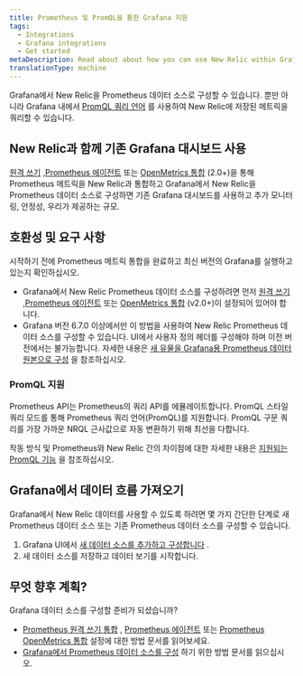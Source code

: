```yaml
---
title: Prometheus 및 PromQL을 통한 Grafana 지원
tags:
  - Integrations
  - Grafana integrations
  - Get started
metaDescription: Read about about how you can use New Relic within Grafana and our options for Prometheus and Prom QL support.
translationType: machine
---
```


Grafana에서 New Relic을 Prometheus 데이터 소스로 구성할 수 있습니다. 뿐만 아니라 Grafana 내에서 [PromQL 쿼리 언어](/docs/integrations/prometheus-integrations/view-query-data/supported-promql-features) 를 사용하여 New Relic에 저장된 메트릭을 쿼리할 수 있습니다.

## New Relic과 함께 기존 Grafana 대시보드 사용

[원격 쓰기](/docs/integrations/prometheus-integrations/get-started/monitor-prometheus-new-relic#remote-write) ,[Prometheus 에이전트](/docs/integrations/prometheus-integrations/get-started/monitor-prometheus-new-relic#agent) 또는 [OpenMetrics 통합](/docs/integrations/prometheus-integrations/get-started/monitor-prometheus-new-relic#OpenMetric) (2.0+)을 통해 Prometheus 메트릭을 New Relic과 통합하고 Grafana에서 New Relic을 Prometheus 데이터 소스로 구성하면 기존 Grafana 대시보드를 사용하고 추가 모니터링, 안정성, 우리가 제공하는 규모.

## 호환성 및 요구 사항

시작하기 전에 Prometheus 메트릭 통합을 완료하고 최신 버전의 Grafana를 실행하고 있는지 확인하십시오.

* Grafana에서 New Relic Prometheus 데이터 소스를 구성하려면 먼저 [원격 쓰기](/docs/integrations/prometheus-integrations/get-started/monitor-prometheus-new-relic#remote-write) ,[Prometheus 에이전트](/docs/integrations/prometheus-integrations/get-started/monitor-prometheus-new-relic#agent) 또는 [OpenMetrics 통합](/docs/integrations/prometheus-integrations/get-started/monitor-prometheus-new-relic#OpenMetrics) (v2.0+)이 설정되어 있어야 합니다.
* Grafana 버전 6.7.0 이상에서만 이 방법을 사용하여 New Relic Prometheus 데이터 소스를 구성할 수 있습니다. UI에서 사용자 정의 헤더를 구성해야 하며 이전 버전에서는 불가능합니다. 자세한 내용은 [새 유물을 Grafana용 Prometheus 데이터 원본으로 구성](/docs/integrations/grafana-integrations/set-configure/configure-new-relic-prometheus-data-source-grafana) 을 참조하십시오.

### PromQL 지원

Prometheus API는 Prometheus의 쿼리 API를 에뮬레이트합니다. PromQL 스타일 쿼리 모드를 통해 Prometheus 쿼리 언어(PromQL)를 지원합니다. PromQL 구문 쿼리를 가장 가까운 NRQL 근사값으로 자동 변환하기 위해 최선을 다합니다.

작동 방식 및 Prometheus와 New Relic 간의 차이점에 대한 자세한 내용은 [지원되는 PromQL 기능](/docs/integrations/prometheus-integrations/view-query-data/supported-promql-features) 을 참조하십시오.

## Grafana에서 데이터 흐름 가져오기

Grafana에서 New Relic 데이터를 사용할 수 있도록 하려면 몇 가지 간단한 단계로 새 Prometheus 데이터 소스 또는 기존 Prometheus 데이터 소스를 구성할 수 있습니다.

1. Grafana UI에서 [새 데이터 소스를 추가하고 구성합니다](/docs/integrations/grafana-integrations/set-configure/configure-new-relic-prometheus-data-source-grafana) .
2. 새 데이터 소스를 저장하고 데이터 보기를 시작합니다.

## 무엇 향후 계획?

Grafana 데이터 소스를 구성할 준비가 되셨습니까?

* [Prometheus 원격 쓰기 통합](/docs/integrations/prometheus-integrations/install-configure/set-your-prometheus-remote-write-integration) , [Prometheus 에이전트](/docs/infrastructure/prometheus-integrations/install-configure-prometheus-agent/setup-prometheus-agent) 또는 [Prometheus OpenMetrics 통합](/docs/integrations/prometheus-integrations/install-configure/install-update-or-uninstall-your-prometheus-openmetrics-integration) 설정에 대한 방법 문서를 읽어보세요.
* [Grafana에서 Prometheus 데이터 소스를 구성](/docs/integrations/grafana-integrations/set-configure/configure-new-relic-prometheus-data-source-grafana) 하기 위한 방법 문서를 읽으십시오.

<InstallFeedback/>